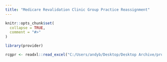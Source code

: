 ```yaml
---
title: "Medicare Revalidation Clinic Group Practice Reassignment"
---
```


```r
knitr::opts_chunk$set(
  collapse = TRUE,
  comment = "#>"
)
```

```r
library(provider)
```

```r
rcgpr <- readxl::read_excel("C:/Users/andyb/Desktop/Desktop Archive/provider_api_schemas.xlsx", sheet = "rcgpr")
```

